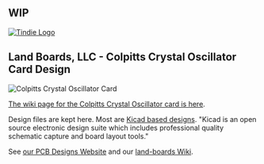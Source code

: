 == WIP ==

<a href="https://www.tindie.com/stores/land_boards/" >
<img src="http://land-boards.com/tindie/tindie-larges-v2.png" alt="Tindie Logo">
</img></a>

== Land Boards, LLC - Colpitts Crystal Oscillator Card Design ==

<img src="https://github.com/land-boards/lb-boards/blob/master/HamRadio/Colpitts_XTAL_Osc/Pics/CCA/Rev2/CP-OSC_BNC_Rev2-720px.jpg?raw=true" alt="Colpitts Crystal Oscillator Card"></img>

[http://land-boards.com/blwiki/index.php?title=Colpitts_Crystal_Oscillator The wiki page for the Colpitts Crystal Oscillator card is here].

Design files are kept here. Most are [http://www.kicad-pcb.org/display/KICAD/KiCad+EDA+Software+Suite/ Kicad based designs].
"Kicad is an open source electronic design suite which includes professional quality schematic capture and board layout tools."

See [http://land-boards.com/content/ our PCB Designs Website] and our [http://land-boards.com/blwiki/ land-boards Wiki].
